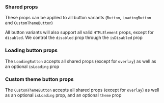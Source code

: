 
### Shared props

These props can be applied to all button variants (`Button`, `LoadingButton` and `CustomThemeButton`)

<PropsTable heading="" props={SharedProps} />

All button variants will also support all valid `HTMLElement` props, except for `disabled`. We control the `disabled` prop through the `isDisabled` prop

### Loading button props

The `LoadingButton` accepts all shared props (except for `overlay`) as well as an optional `isLoading` prop

<PropsTable heading="" props={LoadingButtonProps} />

### Custom theme button props

The `CustomThemeButton` accepts all shared props (except for `overlay`) as well as an optional `isLoading` prop, and an optional `theme` prop

<PropsTable heading="" props={CustomThemeButtonProps} />
